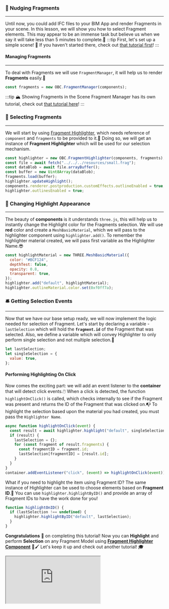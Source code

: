 ### 🤏 Nudging Fragments

---

Until now, you could add IFC files to your BIM App and render Fragments in your scene.
In this lesson, we will show you how to select Fragment elements.
This may appear to be an immense task but believe us when we say it will take less than 5 minutes to complete.🚀
:::tip First, let's set up a simple scene!
👀 If you haven't started there, check out [that tutorial first](SimpleScene.mdx)!
:::

#### Managing Fragments

---

To deal with Fragments we will use `FragmentManager`, it will help us to render **Fragments** easily.💪

```js
const fragments = new OBC.FragmentManager(components);
```

:::tip 🏔️ Showing Fragments in the Scene
Fragment Manager has its own tutorial, check out [that tutorial here](FragmentManager.mdx)!
:::

### 📌 Selecting Fragments

---

We will start by using [Fragment Highlighter](../api/classes/components.FragmentHighlighter),
which needs reference of `component` and `fragments` to be provided to it.🧮
Doing so, we will get an instance of **Fragment Highlighter** which will be used for our selection mechanism.

```js
const highlighter = new OBC.FragmentHighlighter(components, fragments);
const file = await fetch("../../../resources/small.frag");
const dataBlob = await file.arrayBuffer();
const buffer = new Uint8Array(dataBlob);
fragments.load(buffer);
highlighter.updateHighlight();
components.renderer.postproduction.customEffects.outlineEnabled = true;
highlighter.outlinesEnabled = true;
```

### 🎨 Changing Highlight Appearance

---

The beauty of **components** is it understands `three.js`,
this will help us to instantly change the Highlight color for the Fragments selection.
We will use **red** color and create a `MeshBasicMaterial`,
which we will pass to the highlighter component using `highlighter.add()`.
To remember the highlighter material created, we will pass first variable as the Highlighter Name.😎

```js
const highlightMaterial = new THREE.MeshBasicMaterial({
  color: "#BCF124",
  depthTest: false,
  opacity: 0.8,
  transparent: true,
});
highlighter.add("default", highlightMaterial);
highlighter.outlineMaterial.color.set(0xf0ff7a);
```

### 🛎️ Getting Selection Events

---

Now that we have our base setup ready, we will now implement the logic needed for selection of Fragment.
Let's start by declaring a variable - `lastSelection` which will hold the **`fragment.id`** of the Fragment that was selected.
Also, we define a variable which will convey Highlighter to only perform single selection and not multiple selection.🎯

```js
let lastSelection;
let singleSelection = {
  value: true,
};
```

#### Performing Highlighting On Click

Now comes the exciting part: we will add an event listener to the **container** that will detect click events.🖱️
When a click is detected, the function `highlightOnClick()` is called,
which checks internally to see if the Fragment was present and returns the ID of the Fragment that was clicked on.📭
To highlight the selection based upon the material you had created, you must pass the `Highlighter Name`.

```js
async function highlightOnClick(event) {
  const result = await highlighter.highlight("default", singleSelection.value);
  if (result) {
    lastSelection = {};
    for (const fragment of result.fragments) {
      const fragmentID = fragment.id;
      lastSelection[fragmentID] = [result.id];
    }
  }
}
container.addEventListener("click", (event) => highlightOnClick(event));
```

What if you need to highlight the item using Fragment ID?
The same instance of Highlighter can be used to choose elements based on **Fragment ID**.🧩
You can use `highlighter.highlightByID()` and provide an array of Fragment IDs to have the work done for you!

```js
function highlightOnID() {
  if (lastSelection !== undefined) {
    highlighter.highlightByID("default", lastSelection);
  }
}
```

**Congratulations** 🎉 on completing this tutorial! Now you can **Highlight** and perform **Selection** on any Fragment Model using
**[Fragment Highlighter Component](../api/classes/components.FragmentHighlighter)** 🎨🖌️
Let's keep it up and check out another tutorial! 🎓

<iframe src="https://thatopen.github.io/engine_components/src/fragments/FragmentHighlighter/index.html"></iframe>
